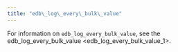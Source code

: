 ```yaml
---
title: "edb\_log\_every\_bulk\_value"
---
```


<div id="edb_log_every_bulk_value" class="registered_link"></div>


For information on `edb_log_every_bulk_value`, see the <span class="title-ref">edb\_log\_every\_bulk\_value &lt;edb\_log\_every\_bulk\_value\_1&gt;</span>.
